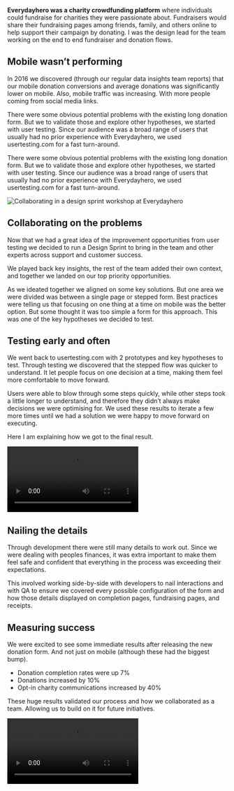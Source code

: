**Everydayhero was a charity crowdfunding platform** where individuals could fundraise for charities they were passionate about. Fundraisers would share their fundraising pages among friends, family, and others online to help support their campaign by donating. I was the design lead for the team working on the end to end fundraiser and donation flows.

## Mobile wasn’t performing

In 2016 we discovered (through our regular data insights team reports) that our mobile donation conversions and average donations was significantly lower on mobile. Also, mobile traffic was increasing. With more people coming from social media links.

There were some obvious potential problems with the existing long donation form. But we to validate those and explore other hypotheses, we started with user testing. Since our audience was a broad range of users that usually had no prior experience with Everydayhero, we used usertesting.com for a fast turn-around.

There were some obvious potential problems with the existing long donation form. But we to validate those and explore other hypotheses, we started with user testing. Since our audience was a broad range of users that usually had no prior experience with Everydayhero, we used usertesting.com for a fast turn-around.

![Collaborating in a design sprint workshop at Everydayhero](/public/images/everydayhero-collaborating-on-problems.jpg)
## Collaborating on the problems

Now that we had a great idea of the improvement opportunities from user testing we decided to run a Design Sprint to bring in the team and other experts across support and customer success.  

We played back key insights, the rest of the team added their own context, and together we landed on our top priority opportunities.  

As we ideated together we aligned on some key solutions. But one area we were divided was between a single page or stepped form. Best practices were telling us that focusing on one thing at a time on mobile was the better option. But some thought it was too simple a form for this approach. This was one of the key hypotheses we decided to test.

## Testing early and often

We went back to usertesting.com with 2 prototypes and key hypotheses to test. Through testing we discovered that the stepped flow was quicker to understand. It let people focus on one decision at a time, making them feel more comfortable to move forward.

Users were able to blow through some steps quickly, while other steps took a little longer to understand, and therefore they didn’t always make decisions we were optimising for. We used these results to iterate a few more times until we had a solution we were happy to move forward on executing.

Here I am explaining how we got to the final result.

![](/public/videos/donation-form-experience.mp4)

## Nailing the details

Through development there were still many details to work out. Since we were dealing with peoples finances, it was extra important to make them feel safe and confident that everything in the process was exceeding their expectations. 

This involved working side-by-side with developers to nail interactions and with QA to ensure we covered every possible configuration of the form and how those details displayed on completion pages, fundraising pages, and receipts.

## Measuring success

We were excited to see some immediate results after releasing the new donation form. And not just on mobile (although these had the biggest bump).  

- Donation completion rates were up 7%  
- Donations increased by 10%  
- Opt-in charity communications increased by 40%

These huge results validated our process and how we collaborated as a team. Allowing us to build on it for future initiatives.

![](/public/videos/donation-form-results.mp4)